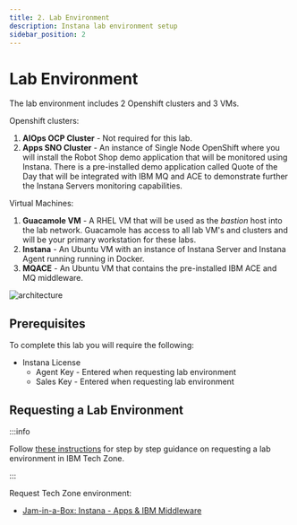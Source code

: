 ```yaml
---
title: 2. Lab Environment
description: Instana lab environment setup
sidebar_position: 2
---
```


# Lab Environment

The lab environment includes 2 Openshift clusters and 3 VMs.

Openshift clusters:

1. **AIOps OCP Cluster** - Not required for this lab.
2. **Apps SNO Cluster** - An instance of Single Node OpenShift where you will
   install the Robot Shop demo application that will be monitored using Instana.
   There is a pre-installed demo application called Quote of the Day that will
   be integrated with IBM MQ and ACE to demonstrate further the Instana Servers
   monitoring capabilities.

Virtual Machines:

1. **Guacamole VM** - A RHEL VM that will be used as the _bastion_ host into the
   lab network. Guacamole has access to all lab VM's and clusters and will be
   your primary workstation for these labs.
2. **Instana** - An Ubuntu VM with an instance of Instana Server and Instana
   Agent running running in Docker.
3. **MQACE** - An Ubuntu VM that contains the pre-installed IBM ACE and MQ
   middleware.

![architecture](images/architecture.png)

## Prerequisites

To complete this lab you will require the following:

- Instana License
  - Agent Key - Entered when requesting lab environment
  - Sales Key - Entered when requesting lab environment

## Requesting a Lab Environment

:::info

Follow
[these instructions](/instana-techxchange/labs/jam-in-a-box/#requesting-a-lab-environment)
for step by step guidance on requesting a lab environment in IBM Tech Zone.

:::

Request Tech Zone environment:

- [Jam-in-a-Box: Instana - Apps & IBM Middleware](https://techzone.ibm.com/my/reservations/create/649cd3d0fc016400174bed27)
